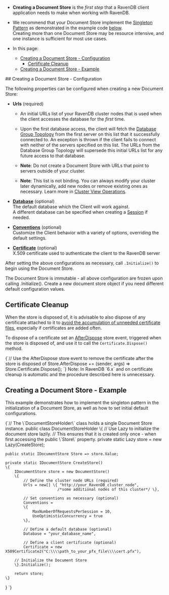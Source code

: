 
<Admonition type="note" title="">  

* **Creating a Document Store** is the _first step_ that a RavenDB client application needs to make when working with RavenDB.

* We recommend that your Document Store implement the [Singleton Pattern](https://csharpindepth.com/articles/Singleton) as demonstrated in 
the example code [below](../client-api/creating-document-store.mdx#creating-a-document-store---example).  
Creating more than one Document Store may be resource intensive, and one instance is sufficient for most use cases.  

* In this page:  
  * [Creating a Document Store - Configuration](../client-api/creating-document-store.mdx#creating-a-document-store---configuration)  
     * [Certificate Cleanup](../client-api/creating-document-store.mdx#certificate-cleanup)  
  * [Creating a Document Store - Example](../client-api/creating-document-store.mdx#creating-a-document-store---example)  
</Admonition>
## Creating a Document Store - Configuration

The following properties can be configured when creating a new Document Store:  
 
* **Urls** (required)  

    * An initial URLs list of your RavenDB cluster nodes that is used when the client accesses the database for the _first_ time.  

    * Upon the first database access, the client will fetch the [Database Group Topology](../studio/database/settings/manage-database-group.mdx) 
    from the first server on this list that it successfully connected to. An exception is thrown if the client fails to connect with neither 
    of the servers specified on this list. The URLs from the Database Group Topology will supersede this initial URLs list for any future 
    access to that database.  

    * **Note**: Do not create a Document Store with URLs that point to servers outside of your cluster.  

    * **Note**: This list is not binding. You can always modify your cluster later dynamically, add new nodes or remove existing ones as 
    necessary. Learn more in [Cluster View Operations](../studio/cluster/cluster-view.mdx#cluster-view-operations).  

* **[Database](../client-api/setting-up-default-database.mdx)** (optional)  
  The default database which the Client will work against.  
  A different database can be specified when creating a [Session](../client-api/session/opening-a-session.mdx) if needed.  

* **[Conventions](../client-api/configuration/conventions.mdx)** (optional)  
  Customize the Client behavior with a variety of options, overriding the default settings.  

* **[Certificate](../client-api/setting-up-authentication-and-authorization.mdx)** (optional)  
  X.509 certificate used to authenticate the client to the RavenDB server  

After setting the above configurations as necessary, call `.Initialize()` to begin using the Document Store.  

<Admonition type="warning" title="">
The Document Store is immutable - all above configuration are frozen upon calling .Initialize().  
Create a new document store object if you need different default configuration values.  
</Admonition>

## Certificate Cleanup

When the store is disposed of, it is advisable to also dispose of any certificate attached 
to it to [avoid the accumulation of unneeded certificate files](https://snede.net/the-most-dangerous-constructor-in-net/), 
especially if certificates are added often.  

To dispose of a certificate set an [AfterDispose](../client-api/how-to/subscribe-to-store-events.mdx#section-2) 
store event, triggered when the store is disposed of, and use it to call the `Certificate.Dispose()` method.  

<TabItem value="certificate_cleanup" label="certificate_cleanup">
<CodeBlock language="csharp">
{`// Use the AfterDispose store event to remove the certificate after the store is disposed of
Store.AfterDispose += (sender, args) => Store.Certificate.Dispose();
`}
</CodeBlock>
</TabItem>  

<Admonition type="note" title="">
Note: In RavenDB `6.x` and on certificate cleanup is automatic and the procedure described here is unnecessary.
</Admonition>



## Creating a Document Store - Example

This example demonstrates how to implement the singleton pattern in the initialization of a Document Store, as well as how to set initial 
default configurations.

<TabItem value="document_store_holder" label="document_store_holder">
<CodeBlock language="csharp">
{`// The \`DocumentStoreHolder\` class holds a single Document Store instance.
public class DocumentStoreHolder
\{
    // Use Lazy<IDocumentStore> to initialize the document store lazily. 
    // This ensures that it is created only once - when first accessing the public \`Store\` property.
    private static Lazy<IDocumentStore> store = new Lazy<IDocumentStore>(CreateStore);

    public static IDocumentStore Store => store.Value;
    
    private static IDocumentStore CreateStore()
    \{
        IDocumentStore store = new DocumentStore()
        \{
            // Define the cluster node URLs (required)
            Urls = new[] \{ "http://your_RavenDB_cluster_node", 
                           /*some additional nodes of this cluster*/ \},

            // Set conventions as necessary (optional)
            Conventions =
            \{
                MaxNumberOfRequestsPerSession = 10,
                UseOptimisticConcurrency = true
            \},

            // Define a default database (optional)
            Database = "your_database_name",

            // Define a client certificate (optional)
            Certificate = new X509Certificate2("C:\\\\path_to_your_pfx_file\\\\cert.pfx"),

        // Initialize the Document Store
        \}.Initialize();

        return store;
    \}
\}
`}
</CodeBlock>
</TabItem>  




